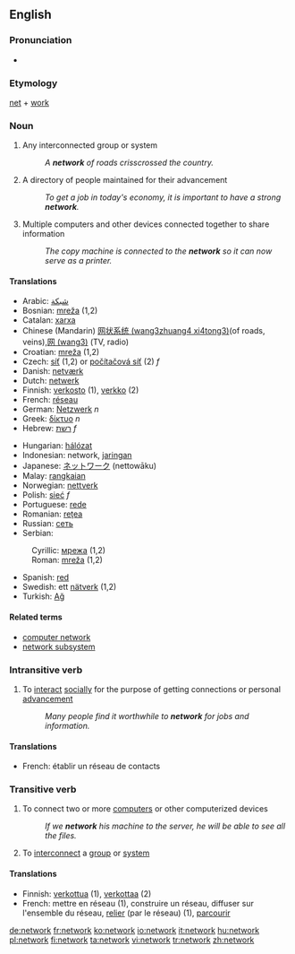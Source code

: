 {{wikipedia}}
==English==

===Pronunciation===
*{{audio|en-us-network.ogg|Audio (US)}}

===Etymology===
[[net]] + [[work]]

===Noun===
{{en-noun}}

# Any interconnected group or system
#:''A '''network''' of roads crisscrossed the country.''
# A directory of people maintained for their advancement
#:''To get a job in today's economy, it is important to have a strong '''network'''.''
# Multiple computers and other devices connected together to share information
#:''The copy machine is connected to the '''network''' so it can now serve as a printer.''

====Translations====
{{top}}
*Arabic: [[شبكة]]
*Bosnian: [[mreža#Bosnian|mreža]] {{f}} (1,2)
*Catalan: [[xarxa]]
*Chinese (Mandarin) [[网状系统 (wang3zhuang4 xi4tong3)]](of roads, veins),[[网 (wang3)]] (TV, radio)
*Croatian: [[mreža#Croatian|mreža]] {{f}} (1,2)
*Czech: [[síť]] (1,2) or [[počítačová síť]] (2) ''f''
*Danish: [[netværk]]
*Dutch: [[netwerk]]
*Finnish: [[verkosto]] (1), [[verkko]] (2)
*French: [[réseau]]
*German: [[Netzwerk]] ''n''
*Greek: [[δίκτυο]] ''n''
*Hebrew: [[רשת]] ''f''
{{mid}}
*Hungarian: [[hálózat]]
*Indonesian: network, [[jaring]]an
*Japanese: [[ネットワーク]] (nettowāku)
*Malay: [[rangkai]]an
*Norwegian: [[nettverk]]
*Polish: [[sieć]] ''f''
*Portuguese: [[rede]]
*Romanian: [[reţea]] {{f}}
*Russian: [[сеть]]
*Serbian: 
:Cyrillic: [[мрежа#Serbian|мрежа]] {{f}} (1,2)
:Roman: [[mreža#Serbian|mreža]] {{f}} (1,2)
*Spanish: [[red#Spanish|red]]
*Swedish: ett [[nätverk]] (1,2)
*Turkish: [[Ağ]]
{{bottom}}

====Related terms====
*[[computer network]]
*[[network subsystem]]

===Intransitive verb===
{{en-verb|network|ing}}

# To [[interact]] [[social]]ly for the purpose of getting connections or personal [[advance]]ment
#:''Many people find it worthwhile to '''network''' for jobs and information.''

====Translations====
{{top}}
*French: établir un réseau de contacts
{{bottom}}

===Transitive verb===
{{en-verb|network|ing}}

# To connect two or more [[computer]]s or other computerized devices
#:''If we '''network''' his machine to the server, he will be able to see all the files.''
# To [[interconnect]] a [[group]] or [[system]]

====Translations====
{{top}}
*Finnish: [[verkottua]] (1), [[verkottaa]] (2)
*French: mettre en réseau (1), construire un réseau, diffuser sur l'ensemble du réseau, [[relier]] (par le réseau) (1), [[parcourir]]
{{bottom}}

[[de:network]]
[[fr:network]]
[[ko:network]]
[[io:network]]
[[it:network]]
[[hu:network]]
[[pl:network]]
[[fi:network]]
[[ta:network]]
[[vi:network]]
[[tr:network]]
[[zh:network]]